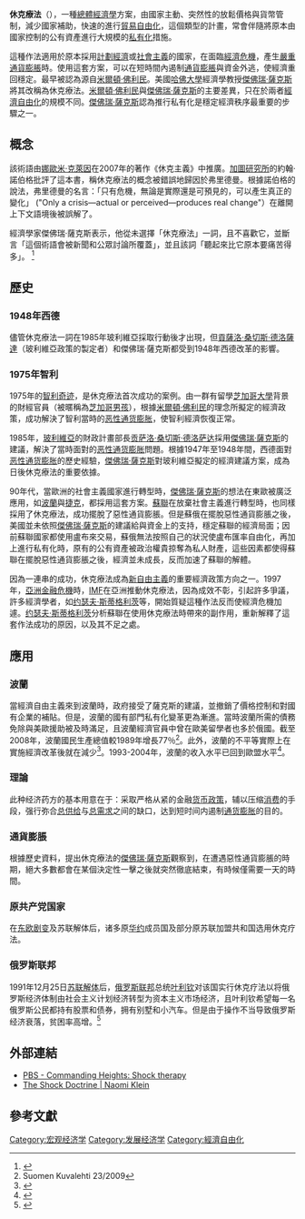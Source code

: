 '''休克療法'''（{{lang-en|shock therapy}}），一種[[總體經濟學|總體經濟學]]方案，由國家主動、突然性的放鬆價格與貨幣管制，減少國家補助，快速的進行[[貿易自由化|貿易自由化]]，這個類型的計畫，常會伴隨將原本由國家控制的公有資產進行大規模的[[私有化|私有化]]措施。

這種作法適用於原本採用[[計劃經濟|計劃經濟]]或[[社會主義|社會主義]]的國家，在面臨[[經濟危機|經濟危機]]，產生[[恶性通货膨胀|嚴重通貨膨脹]]時。使用這套方案，可以在短時間內遏制[[通貨膨脹|通貨膨脹]]與資金外逃，使經濟重回穩定。最早被認為源自[[米爾頓·佛利民|米爾頓·佛利民]]。美國[[哈佛大學|哈佛大學]]經濟學教授[[傑佛瑞·薩克斯|傑佛瑞·薩克斯]]將其改稱為休克療法。[[米爾頓·佛利民|米爾頓·佛利民]]與[[傑佛瑞·薩克斯|傑佛瑞·薩克斯]]的主要差異，只在於兩者[[經濟自由化|經濟自由化]]的規模不同。[[傑佛瑞·薩克斯|傑佛瑞·薩克斯]]認為推行私有化是穩定經濟秩序最重要的步驟之一。

==概念==
該術語由[[娜歐米·克萊因|娜歐米·克萊因]]在2007年的著作《休克主義》中推廣。[[加圖研究所|加圖研究所]]的約翰·諾伯格批評了這本書，稱休克療法的概念被錯誤地歸因於弗里德曼。根據諾伯格的說法，弗里德曼的名言：「只有危機，無論是實際還是可預見的，可以產生真正的變化」 ("Only a crisis—actual or perceived—produces real change"）在離開上下文語境後被誤解了。

經濟學家傑佛瑞·薩克斯表示，他從未選擇「休克療法」一詞，且不喜歡它，並斷言「這個術語會被新聞和公眾討論所覆蓋」，並且該詞「聽起來比它原本要痛苦得多」。
<ref>{{cite web | url=https://object.cato.org/sites/cato.org/files/pubs/pdf/bp102.pdf | title=The Klein Doctrine: The Rise of Disaster Polemics | accessdate=August 28, 2008 | publisher=[[Cato_Institute|Cato Institute]] | archive-date=2014-10-03 | archive-url=https://web.archive.org/web/20141003075742/https://object.cato.org/sites/cato.org/files/pubs/pdf/bp102.pdf | dead-url=no }}</ref>
==歷史==
===1948年西德===
儘管休克療法一詞在1985年玻利維亞採取行動後才出現，但[[貢薩洛·桑切斯·德洛薩達|貢薩洛·桑切斯·德洛薩達]]（玻利維亞政策的製定者）和傑佛瑞·薩克斯都受到1948年西德改革的影響。

===1975年智利===
1975年的[[智利奇迹|智利奇迹]]，是休克療法首次成功的案例。由一群有留學[[芝加哥大學|芝加哥大學]]背景的財經官員（被暱稱為[[芝加哥男孩|芝加哥男孩]]），根據[[米爾頓·佛利民|米爾頓·佛利民]]的理念所擬定的經濟政策，成功解決了智利當時的[[恶性通货膨胀|恶性通货膨胀]]，使智利經濟恢復正常。

1985年，[[玻利維亞|玻利維亞]]的財政計畫部長[[贡萨洛·桑切斯·德洛萨达|贡萨洛·桑切斯·德洛萨达]]採用[[傑佛瑞·薩克斯|傑佛瑞·薩克斯]]的建議，解決了當時面對的[[恶性通货膨胀|恶性通货膨胀]]問題。根據1947年至1948年間，西德面對[[恶性通货膨胀|恶性通货膨胀]]的歷史經驗，[[傑佛瑞·薩克斯|傑佛瑞·薩克斯]]對玻利維亞擬定的經濟建議方案，成為日後休克療法的重要依據。

90年代，當歐洲的社會主義國家進行轉型時，[[傑佛瑞·薩克斯|傑佛瑞·薩克斯]]的想法在東歐被廣泛應用，如[[波蘭|波蘭]]與[[捷克|捷克]]，都採用這套方案。[[蘇聯|蘇聯]]在放棄社會主義進行轉型時，也同樣採用了休克療法，成功擺脫了惡性通貨膨脹。但是蘇俄在擺脫惡性通貨膨脹之後，美國並未依照[[傑佛瑞·薩克斯|傑佛瑞·薩克斯]]的建議給與資金上的支持，穩定蘇聯的經濟局面；因前蘇聯國家都使用盧布來交易，蘇俄無法按照自己的狀況使盧布匯率自由化，再加上進行私有化時，原有的公有資產被政治權貴掠奪為私人財產，這些因素都使得蘇聯在擺脫惡性通貨膨脹之後，經濟並未成長，反而加速了蘇聯的解體。

因為一連串的成功，休克療法成為[[新自由主義|新自由主義]]的重要經濟政策方向之一。1997年，[[亞洲金融危機|亞洲金融危機]]時，[[国际货币基金组织|IMF]]在亞洲推動休克療法，因為成效不彰，引起許多爭議，許多經濟學者，如[[约瑟夫·斯蒂格利茨|约瑟夫·斯蒂格利茨]]等，開始質疑這種作法反而使經濟危機加遽。[[约瑟夫·斯蒂格利茨|约瑟夫·斯蒂格利茨]]分析蘇聯在使用休克療法時帶來的副作用，重新解釋了這套作法成功的原因，以及其不足之處。

==應用==
===波蘭===
當經濟自由主義來到波蘭時，政府接受了薩克斯的建議，並撤銷了價格控制和對國有企業的補貼。但是，波蘭的國有部門私有化變革更為漸進。當時波蘭所需的債務免除與美歐援助被及時滿足，且波蘭經濟官員中曾在歐美留學者也多於俄國。截至2008年，波蘭國民生產總值較1989年增長77％<ref>Suomen Kuvalehti 23/2009</ref>。此外，波蘭的不平等實際上在實施經濟改革後就在減少<ref>{{cite web|url=http://www.imf.org/external/pubs/ft/fandd/2001/03/keane.htm|title=Poland Inequality, Transfers, and Growth in Transition|author=[[Michael_Keane_(economist)|Michael P. Keane]] and Eswar S. Prasad|accessdate=December 23, 2006|archive-date=2020-09-08|archive-url=https://web.archive.org/web/20200908085624/https://www.imf.org/external/pubs/ft/fandd/2001/03/keane.htm|dead-url=no}}</ref>。1993-2004年，波蘭的收入水平已回到歐盟水平<ref>{{cite journal|url=http://ideas.repec.org/a/eaa/ijaeqs/v1y2004i1_13.html|title=Real Economic Convergence in the EU Accession Countries|author=Matkowski, Z., Prochniak, M.|work=International Journal of Applied Econometrics and Quantitative Studies|publisher=Euro-American Association of Economic Development|pages=5–38|issue=3|access-date=2020-06-10|archive-date=2020-06-10|archive-url=https://web.archive.org/web/20200610045120/https://ideas.repec.org/a/eaa/ijaeqs/v1y2004i1_13.html|dead-url=no}}</ref>。

===理論===
此种经济药方的基本用意在于：采取严格从紧的金融[[货币政策|货币政策]]，辅以压缩[[消费|消费]]的手段，强行弥合[[供给|总供给]]与[[需求|总需求]]之间的缺口，达到短时间内遏制[[通货膨胀|通货膨胀]]的目的。
===通貨膨脹===
{{see also|惡性通貨膨脹}}
根據歷史資料，提出休克療法的[[傑佛瑞·薩克斯|傑佛瑞·薩克斯]]觀察到，在遭遇惡性通貨膨脹的時期，絕大多數都會在某個決定性一擊之後就突然徹底結束，有時候僅需要一天的時間。

===原共产党国家===
在[[东欧剧变|东欧剧变]]及苏联解体后，诸多原[[华约|华约]]成员国及部分原苏联加盟共和国选用休克疗法。

===俄罗斯联邦===
{{Main|俄罗斯私有化}}
1991年12月25日[[苏联解体|苏联解体]]后，[[俄罗斯联邦|俄罗斯联邦]]总统[[叶利钦|叶利钦]]对该国实行休克疗法以将俄罗斯经济体制由社会主义计划经济转型为资本主义市场经济，且叶利钦希望每一名俄罗斯公民都持有股票和债券，拥有别墅和小汽车。但是由于操作不当导致俄罗斯经济衰落，贫困率高增。<ref>{{cite journal |author1=张亚威 |title=“休克疗法”前后的苏联/俄罗斯货币改革 |journal=新疆钱币 |date=2018 |issue=2 |pages=39-53 |accessdate=2020-07-18}}</ref>

==外部連結==
{{refbegin}}
*[http://www.pbs.org/wgbh/commandingheights/shared/minitextlo/ufd_shocktherapy.html PBS - Commanding Heights: Shock therapy] {{Wayback|url=http://www.pbs.org/wgbh/commandingheights/shared/minitextlo/ufd_shocktherapy.html |date=20201027042817 }}
*[http://www.naomiklein.org/shock-doctrine The Shock Doctrine | Naomi Klein] {{Wayback|url=http://www.naomiklein.org/shock-doctrine |date=20190824034125 }}
{{refend}}
==參考文獻==


[[Category:宏观经济学|Category:宏观经济学]]
[[Category:发展经济学|Category:发展经济学]]
[[Category:經濟自由化|Category:經濟自由化]]